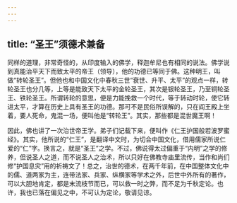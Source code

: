 ```yaml
---
---
---
```

title: “圣王”须德术兼备
---




同样的道理，非常奇怪的，从印度输入的佛学，释迦牟尼也有相同的说法。佛学说到真能治平天下而致太平的帝王（领导），他的功德已等同于佛。这种明王，叫做“转轮圣王”。但他也和中国文化中春秋三世“衰世、升平、太平”的观点一样，转轮圣王也分几等，上等是能致天下太平的金轮圣王，其次是银轮圣王，乃至铜轮圣王、铁轮圣王。所谓转轮的意思，便是力能挽救一个时代，等于转动时轮，使它转进太平，才算在历史上具有圣王的功德。那可不是民俗所误解的，只在阎王殿上坐着，要人死命，鬼混一场，便叫他是“转轮王”。其实，那些都是混世魔王啊！

因此，佛也讲了一次治世帝王学。弟子们记载下来，便叫作《仁王护国般若波罗蜜经》。其实，他所说的“仁王”，是翻译中文时，为切合中国文化，借用儒家所说仁爱的“仁”字。换言之，就是“圣王”之学。不过，佛说得太过偏重于“内明”之学的修养，但说圣人之道，而不说圣人之治术，所以只好在佛教寺庙里流传，当作和尚们修“护国息灾”用的祈祷文了！总之，治世的德术，在两千年前，在中国整体文化中的儒、道两家为主，连带法家、兵家、纵横家等学术之外，后世中外所有的著作，可以大胆地肯定，都是末流枝节而已，可以救一时之弊，而不足为千秋定论。也许，我也已落在偏见之中，不可认为定论，敬请见谅。